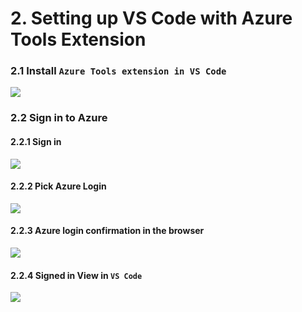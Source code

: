 # 2. Setting up VS Code with Azure Tools Extension

### 2.1 Install `Azure Tools extension in VS Code`

![](./assets/vscode-azuretools-installation.png)

### 2.2 Sign in to Azure

#### 2.2.1 Sign in

![](./assets/vscode-azure-signin.png)

#### 2.2.2 Pick Azure Login

![](./assets/vscode-pick-az-login.png)

#### 2.2.3 Azure login confirmation in the browser

![](./assets/vscode-az-login-browser-confirmation.png)

#### 2.2.4 Signed in View in `VS Code`

![](./assets/vscode-signedin-subscription-view.png)
